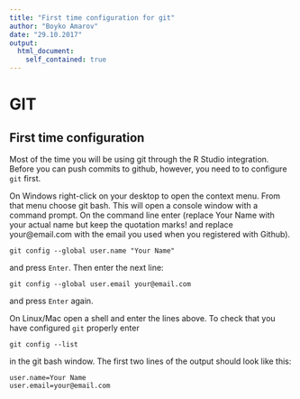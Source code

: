 ```yaml
---
title: "First time configuration for git"
author: "Boyko Amarov"
date: "29.10.2017"
output:
  html_document:
    self_contained: true
---
```


# GIT

## First time configuration

Most of the time you will be using git through the R Studio integration. Before you can push commits to github, however, you need to to configure `git` first.

On Windows right-click on your desktop to open the context menu. From that menu choose git bash. This will open a console window with a command prompt. On the command line enter (replace Your Name with your actual name but keep the quotation marks! and replace your@email.com with the email you used when you registered with Github).

```
git config --global user.name "Your Name"
```

and press `Enter`. Then enter the next line:

```
git config --global user.email your@email.com
```

and press `Enter` again.

On Linux/Mac open a shell and enter the lines above. To check that you have configured `git` properly enter

```
git config --list
```

in the git bash window. The first two lines of the output should look like this:

```
user.name=Your Name
user.email=your@email.com
```
